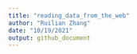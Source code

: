 ```yaml
---
title: "reading_data_from_the_web"
author: "Ruilian Zhang"
date: "10/19/2021"
output: github_document
---
```


